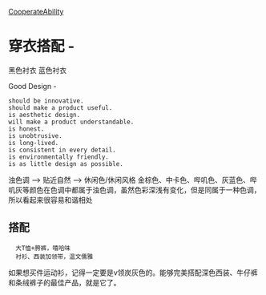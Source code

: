 [[CooperateAbility]]

=穿衣搭配 - =
黑色衬衣
蓝色衬衣

Good Design - 
 should be innovative.
 should make a product useful.
 is aesthetic design.
 will make a product understandable.
 is honest.
 is unobtrusive.
 is long-lived.
 is consistent in every detail.
 is environmentally friendly.
 is as little design as possible.

浊色调 --> 贴近自然 --> 休闲色/休闲风格
金棕色、中卡色、哔叽色、灰蓝色、哔叽灰等颜色在色调中都属于浊色调，虽然色彩深浅有变化，但是同属于一种色调，所以看起来很容易和谐相处



==搭配==
   大T恤+胯裤，嘻哈味
   衬衫、西装加领带，温文儒雅
如果想买件运动衫，记得一定要是v领炭灰色的。能够完美搭配深色西装、牛仔裤和条绒裤子的最佳产品，就是它了。
